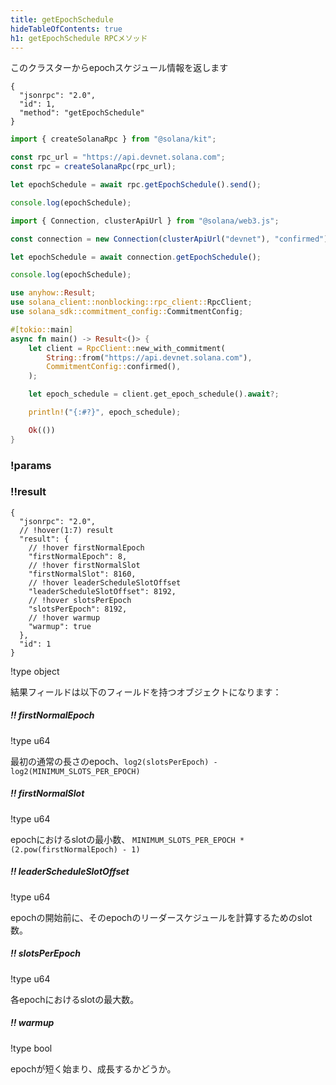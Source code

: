 ```yaml
---
title: getEpochSchedule
hideTableOfContents: true
h1: getEpochSchedule RPCメソッド
---
```


このクラスターからepochスケジュール情報を返します

<APIMethod>

```jsonc !!request curl
{
  "jsonrpc": "2.0",
  "id": 1,
  "method": "getEpochSchedule"
}
```

```ts !!request title="Kit"
import { createSolanaRpc } from "@solana/kit";

const rpc_url = "https://api.devnet.solana.com";
const rpc = createSolanaRpc(rpc_url);

let epochSchedule = await rpc.getEpochSchedule().send();

console.log(epochSchedule);
```

```ts !!request title="web3.js"
import { Connection, clusterApiUrl } from "@solana/web3.js";

const connection = new Connection(clusterApiUrl("devnet"), "confirmed");

let epochSchedule = await connection.getEpochSchedule();

console.log(epochSchedule);
```

```rs !!request title="Rust"
use anyhow::Result;
use solana_client::nonblocking::rpc_client::RpcClient;
use solana_sdk::commitment_config::CommitmentConfig;

#[tokio::main]
async fn main() -> Result<()> {
    let client = RpcClient::new_with_commitment(
        String::from("https://api.devnet.solana.com"),
        CommitmentConfig::confirmed(),
    );

    let epoch_schedule = client.get_epoch_schedule().await?;

    println!("{:#?}", epoch_schedule);

    Ok(())
}
```

### !params

### !!result

```jsonc !response
{
  "jsonrpc": "2.0",
  // !hover(1:7) result
  "result": {
    // !hover firstNormalEpoch
    "firstNormalEpoch": 8,
    // !hover firstNormalSlot
    "firstNormalSlot": 8160,
    // !hover leaderScheduleSlotOffset
    "leaderScheduleSlotOffset": 8192,
    // !hover slotsPerEpoch
    "slotsPerEpoch": 8192,
    // !hover warmup
    "warmup": true
  },
  "id": 1
}
```

!type object

結果フィールドは以下のフィールドを持つオブジェクトになります：

##### !! firstNormalEpoch

!type u64

最初の通常の長さのepoch、`log2(slotsPerEpoch) - log2(MINIMUM_SLOTS_PER_EPOCH)`

##### !! firstNormalSlot

!type u64

epochにおけるslotの最小数、
`MINIMUM_SLOTS_PER_EPOCH * (2.pow(firstNormalEpoch) - 1)`

##### !! leaderScheduleSlotOffset

!type u64

epochの開始前に、そのepochのリーダースケジュールを計算するためのslot数。

##### !! slotsPerEpoch

!type u64

各epochにおけるslotの最大数。

##### !! warmup

!type bool

epochが短く始まり、成長するかどうか。

</APIMethod>

